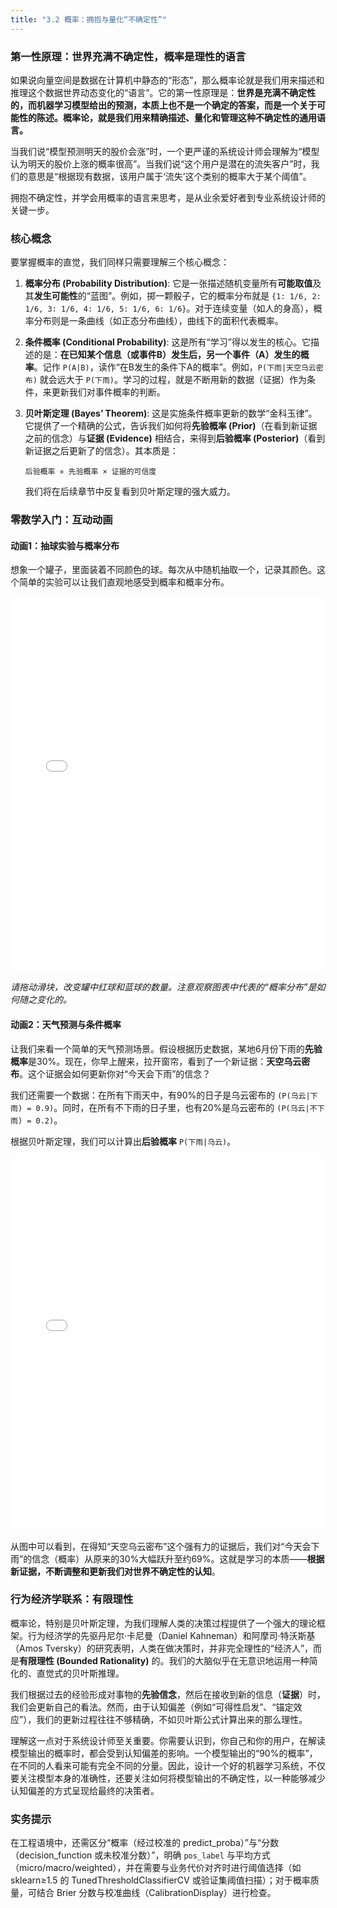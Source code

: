 ```yaml
---
title: "3.2 概率：拥抱与量化“不确定性”"
---
```


### 第一性原理：世界充满不确定性，概率是理性的语言

如果说向量空间是数据在计算机中静态的“形态”，那么概率论就是我们用来描述和推理这个数据世界动态变化的“语言”。它的第一性原理是：**世界是充满不确定性的，而机器学习模型给出的预测，本质上也不是一个确定的答案，而是一个关于可能性的陈述。概率论，就是我们用来精确描述、量化和管理这种不确定性的通用语言。**

当我们说“模型预测明天的股价会涨”时，一个更严谨的系统设计师会理解为“模型认为明天的股价上涨的概率很高”。当我们说“这个用户是潜在的流失客户”时，我们的意思是“根据现有数据，该用户属于‘流失’这个类别的概率大于某个阈值”。

拥抱不确定性，并学会用概率的语言来思考，是从业余爱好者到专业系统设计师的关键一步。

### 核心概念

要掌握概率的直觉，我们同样只需要理解三个核心概念：

1.  **概率分布 (Probability Distribution)**: 它是一张描述随机变量所有**可能取值**及其**发生可能性**的“蓝图”。例如，掷一颗骰子，它的概率分布就是 `{1: 1/6, 2: 1/6, 3: 1/6, 4: 1/6, 5: 1/6, 6: 1/6}`。对于连续变量（如人的身高），概率分布则是一条曲线（如正态分布曲线），曲线下的面积代表概率。

2.  **条件概率 (Conditional Probability)**: 这是所有“学习”得以发生的核心。它描述的是：**在已知某个信息（或事件B）发生后，另一个事件（A）发生的概率**。记作 `P(A|B)`，读作“在B发生的条件下A的概率”。例如，`P(下雨|天空乌云密布)` 就会远大于 `P(下雨)`。学习的过程，就是不断用新的数据（证据）作为条件，来更新我们对事件概率的判断。

3.  **贝叶斯定理 (Bayes' Theorem)**: 这是实施条件概率更新的数学“金科玉律”。它提供了一个精确的公式，告诉我们如何将**先验概率 (Prior)**（在看到新证据之前的信念）与**证据 (Evidence)** 相结合，来得到**后验概率 (Posterior)**（看到新证据之后更新了的信念）。其本质是：
    
    `后验概率 ∝ 先验概率 × 证据的可信度`

    我们将在后续章节中反复看到贝叶斯定理的强大威力。

### 零数学入门：互动动画

#### 动画1：抽球实验与概率分布

想象一个罐子，里面装着不同颜色的球。每次从中随机抽取一个，记录其颜色。这个简单的实验可以让我们直观地感受到概率和概率分布。

<iframe src="../assets/ch03/probability_1.html"
        width="100%" height="600" frameborder="0"></iframe>

*请拖动滑块，改变罐中红球和蓝球的数量。注意观察图表中代表的“概率分布”是如何随之变化的。*

#### 动画2：天气预测与条件概率

让我们来看一个简单的天气预测场景。假设根据历史数据，某地6月份下雨的**先验概率**是30%。现在，你早上醒来，拉开窗帘，看到了一个新证据：**天空乌云密布**。这个证据会如何更新你对“今天会下雨”的信念？

我们还需要一个数据：在所有下雨天中，有90%的日子是乌云密布的 `(P(乌云|下雨) = 0.9)`。同时，在所有不下雨的日子里，也有20%是乌云密布的 `(P(乌云|不下雨) = 0.2)`。

根据贝叶斯定理，我们可以计算出**后验概率** `P(下雨|乌云)`。

<iframe src="../assets/ch03/probability_2.html"
        width="100%" height="600" frameborder="0"></iframe>

从图中可以看到，在得知“天空乌云密布”这个强有力的证据后，我们对“今天会下雨”的信念（概率）从原来的30%大幅跃升至约69%。这就是学习的本质——**根据新证据，不断调整和更新我们对世界不确定性的认知**。

### 行为经济学联系：有限理性

概率论，特别是贝叶斯定理，为我们理解人类的决策过程提供了一个强大的理论框架。行为经济学的先驱丹尼尔·卡尼曼（Daniel Kahneman）和阿摩司·特沃斯基（Amos Tversky）的研究表明，人类在做决策时，并非完全理性的“经济人”，而是**有限理性 (Bounded Rationality)** 的。我们的大脑似乎在无意识地运用一种简化的、直觉式的贝叶斯推理。

我们根据过去的经验形成对事物的**先验信念**，然后在接收到新的信息（**证据**）时，我们会更新自己的看法。然而，由于认知偏差（例如“可得性启发”、“锚定效应”），我们的更新过程往往不够精确，不如贝叶斯公式计算出来的那么理性。

理解这一点对于系统设计师至关重要。你需要认识到，你自己和你的用户，在解读模型输出的概率时，都会受到认知偏差的影响。一个模型输出的“90%的概率”，在不同的人看来可能有完全不同的分量。因此，设计一个好的机器学习系统，不仅要关注模型本身的准确性，还要关注如何将模型输出的不确定性，以一种能够减少认知偏差的方式呈现给最终的决策者。

::: callout-tip
### 实务提示
在工程语境中，还需区分“概率（经过校准的 predict_proba）”与“分数（decision_function 或未校准分数）”，明确 `pos_label` 与平均方式（micro/macro/weighted），并在需要与业务代价对齐时进行阈值选择（如 sklearn≥1.5 的 TunedThresholdClassifierCV 或验证集阈值扫描）；对于概率质量，可结合 Brier 分数与校准曲线（CalibrationDisplay）进行检查。
:::
